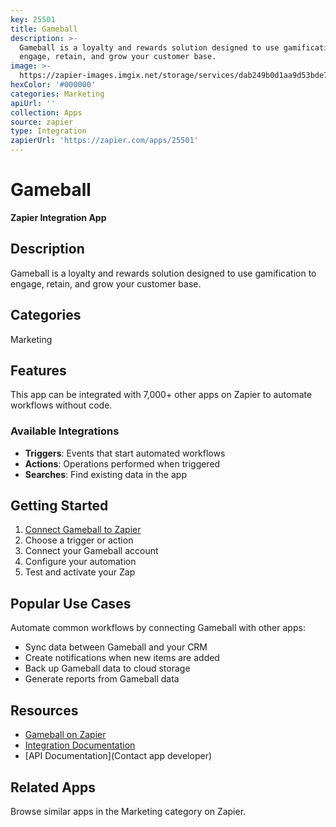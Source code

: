 ```yaml
---
key: 25501
title: Gameball
description: >-
  Gameball is a loyalty and rewards solution designed to use gamification to
  engage, retain, and grow your customer base.
image: >-
  https://zapier-images.imgix.net/storage/services/dab249b0d1aa9d53bde7f4e2f2295fe4.png?auto=format%2Ccompress&ixlib=python-3.0.0&q=50
hexColor: '#000000'
categories: Marketing
apiUrl: ''
collection: Apps
source: zapier
type: Integration
zapierUrl: 'https://zapier.com/apps/25501'
---
```

# Gameball

**Zapier Integration App**

## Description

Gameball is a loyalty and rewards solution designed to use gamification to engage, retain, and grow your customer base.

## Categories

Marketing

## Features

This app can be integrated with 7,000+ other apps on Zapier to automate workflows without code.

### Available Integrations

- **Triggers**: Events that start automated workflows
- **Actions**: Operations performed when triggered
- **Searches**: Find existing data in the app

## Getting Started

1. [Connect Gameball to Zapier](https://zapier.com/apps/25501)
2. Choose a trigger or action
3. Connect your Gameball account
4. Configure your automation
5. Test and activate your Zap

## Popular Use Cases

Automate common workflows by connecting Gameball with other apps:

- Sync data between Gameball and your CRM
- Create notifications when new items are added
- Back up Gameball data to cloud storage
- Generate reports from Gameball data

## Resources

- [Gameball on Zapier](https://zapier.com/apps/25501)
- [Integration Documentation](https://zapier.com/apps/25501/integrations)
- [API Documentation](Contact app developer)

## Related Apps

Browse similar apps in the Marketing category on Zapier.
